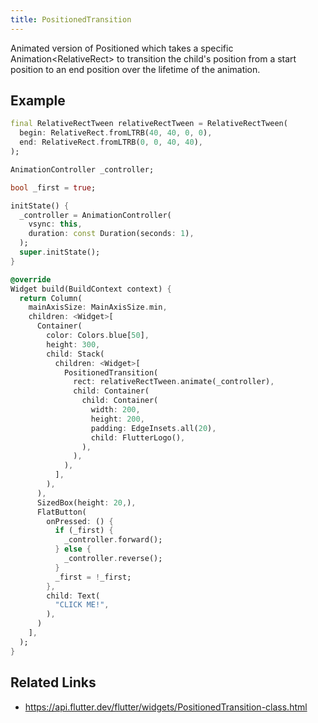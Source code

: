 ```yaml
---
title: PositionedTransition
---
```


Animated version of Positioned which takes a specific Animation&#x3C;RelativeRect&#x3E; to transition the child's position from a start position to an end position over the lifetime of the animation.

## Example

```dart liveslice=PositionedTransition height=400px
final RelativeRectTween relativeRectTween = RelativeRectTween(
  begin: RelativeRect.fromLTRB(40, 40, 0, 0),
  end: RelativeRect.fromLTRB(0, 0, 40, 40),
);

AnimationController _controller;

bool _first = true;

initState() {
  _controller = AnimationController(
    vsync: this,
    duration: const Duration(seconds: 1),
  );
  super.initState();
}

@override
Widget build(BuildContext context) {
  return Column(
    mainAxisSize: MainAxisSize.min,
    children: <Widget>[
      Container(
        color: Colors.blue[50],
        height: 300,
        child: Stack(
          children: <Widget>[
            PositionedTransition(
              rect: relativeRectTween.animate(_controller),
              child: Container(
                child: Container(
                  width: 200,
                  height: 200,
                  padding: EdgeInsets.all(20),
                  child: FlutterLogo(),
                ),
              ),
            ),
          ],
        ),
      ),
      SizedBox(height: 20,),
      FlatButton(
        onPressed: () {
          if (_first) {
            _controller.forward();
          } else {
            _controller.reverse();
          }
          _first = !_first;
        },
        child: Text(
          "CLICK ME!",
        ),
      )
    ],
  );
}
```

## Related Links

- https://api.flutter.dev/flutter/widgets/PositionedTransition-class.html
